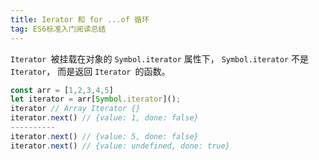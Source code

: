 ```yaml
---
title: Ierator 和 for ...of 循环
tag: ES6标准入门阅读总结
---
```


`Iterator `被挂载在对象的 `Symbol.iterator` 属性下， `Symbol.iterator` 不是`Iterator`， 而是返回 `Iterator `的函数。

~~~js
const arr = [1,2,3,4,5]
let iterator = arr[Symbol.iterator]();
iterator // Array Iterator {}
iterator.next() // {value: 1, done: false}
----------
iterator.next() // {value: 5, done: false}
iterator.next() // {value: undefined, done: true}
~~~